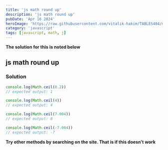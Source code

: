 ```yaml
---
title: 'js math round up'
description: 'js math round up'
pubDate: 'Apr 16 2024'
heroImage: 'https://raw.githubusercontent.com/vitalik-hakim/TABLES404/main/error_b/JavaScript.png'
category: 'javascript'
tags: [javascript, math, j]
---
```


**The solution for this is noted below**

## js math round up

### Solution

```javascript
console.log(Math.ceil(0.2))
// expected output: 1

console.log(Math.ceil(4))
// expected output: 4

console.log(Math.ceil(7.004))
// expected output: 8

console.log(Math.ceil(-7.004))
// expected output: -7
```

**Try other methods by searching on the site. That is if this doesn't work**
